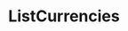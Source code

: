---
title: ListCurrencies
openapi: ./sequence-marketplace.json post /rpc/Marketplace/ListCurrencies
---